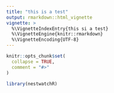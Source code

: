 ```yaml
---
title: "this is a test"
output: rmarkdown::html_vignette
vignette: >
  %\VignetteIndexEntry{this si a test}
  %\VignetteEngine{knitr::rmarkdown}
  %\VignetteEncoding{UTF-8}
---
```


```r
knitr::opts_chunk$set(
  collapse = TRUE,
  comment = "#>"
)
```

```r
library(nestwatchR)
```
